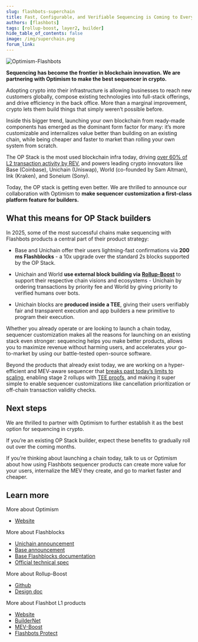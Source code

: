 ```yaml
---
slug: flashbots-superchain
title: Fast, Configurable, and Verifiable Sequencing is Coming to Every OP Stack Chain
authors: [flashbots]
tags: [rollup-boost, layer2, builder]
hide_table_of_contents: false
image: /img/superchain.png
forum_link: 
---
```

![Optimism-Flashbots](/img/superchain.png)

**Sequencing has become the frontier in blockchain innovation. We are partnering with Optimism to make the best sequencer in crypto.**

<!--truncate-->

Adopting crypto into their infrastructure is allowing businesses to reach new customers globally, compose existing technologies into full-stack offerings, and drive efficiency in the back office. More than a marginal improvement, crypto lets them build things that simply weren’t possible before.

Inside this bigger trend, launching your own blockchain from ready-made components has emerged as the dominant form factor for many: it’s more customizable and internalizes value better than building on an existing chain, while being cheaper and faster to market than rolling your own system from scratch.

The OP Stack is the most used blockchain infra today, driving [over 60% of L2 transaction activity by REV](https://docs.google.com/spreadsheets/d/1f-uIW_PzlGQ_XFAmsf9FYiUf0N9l_nePwDVrw0D5MXY/edit?gid=584971628#gid=584971628), and powers leading crypto innovators like Base (Coinbase), Unichain (Uniswap), World (co-founded by Sam Altman), Ink (Kraken), and Soneium (Sony).

Today, the OP stack is getting even better. We are thrilled to announce our collaboration with Optimism to **make sequencer customization a first-class platform feature for builders.**

## What this means for OP Stack builders

In 2025, some of the most successful chains make sequencing with Flashbots products a central part of their product strategy:

* Base and Unichain offer their users lightning-fast confirmations via **200 ms Flashblocks** - a 10x upgrade over the standard 2s blocks supported by the OP Stack.

* Unichain and World **use external block building via** [**Rollup-Boost**](https://rollup-boost.flashbots.net/) to support their respective chain visions and ecosystems - Unichain by ordering transactions by priority fee and World by giving priority to verified humans over bots.

* Unichain blocks are **produced inside a TEE**, giving their users verifiably fair and transparent execution and app builders a new primitive to program their execution.

Whether you already operate or are looking to launch a chain today, sequencer customization makes all the reasons for launching on an existing stack even stronger: sequencing helps you make better products, allows you to maximize revenue without harming users, and accelerates your go-to-market by using our battle-tested open-source software.

Beyond the products that already exist today, we are working on a hyper-efficient and MEV-aware sequencer that [breaks past today’s limits to scaling](https://writings.flashbots.net/mev-and-the-limits-of-scaling#:~:text=Today%2C%20we%20introduce%20a%20new,becoming%20apparent%20across%20the%20industry), enabling stage 2 rollups with [TEE proofs](https://atanetwork.notion.site/External-Block-Production-TEE-Proofs-for-OP-Stack-10c10e97025a8066b402c8ab13167c26), and making it super simple to enable sequencer customizations like cancellation prioritization or off-chain transaction validity checks.

## Next steps

We are thrilled to partner with Optimism to further establish it as the best option for sequencing in crypto.

If you’re an existing OP Stack builder, expect these benefits to gradually roll out over the coming months.

If you’re thinking about launching a chain today, talk to us or Optimism about how using Flashbots sequencer products can create more value for your users, internalize the MEV they create, and go to market faster and cheaper.

## Learn more

More about Optimism
* [Website](https://www.optimism.io/)

More about Flashblocks
* [Unichain announcement](https://blog.uniswap.org/flashblocks-are-live)
* [Base announcement](https://blog.base.dev/accelerating-base-with-flashblocks)
* [Base Flashblocks documentation](https://docs.base.org/base-chain/flashblocks/apps)
* [Official technical spec](https://github.com/flashbots/rollup-boost/blob/main/specs/flashblocks.md)

More about Rollup-Boost
* [Github](https://github.com/flashbots/rollup-boost/tree/main)
* [Design doc](https://github.com/ethereum-optimism/design-docs/blob/main/protocol/external-block-production.md)

More about Flashbot L1 products
* [Website](https://www.flashbots.net/)
* [BuilderNet](https://buildernet.org/)
* [MEV-Boost](https://boost.flashbots.net/)
* [Flashbots Protect](https://protect.flashbots.net/)
